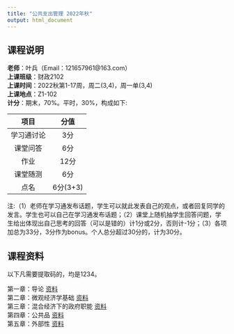 ```yaml
---
title: "公共支出管理 2022年秋"
output: html_document
---
```


## 课程说明

**老师**：叶兵（Email：121657961@163.com）<br>
**上课班级**：财政2102<br>
**上课时间**：2022秋第1-17周，周二(3,4)，周一单(3,4)<br>
**上课地点**：Z1-102<br>
**计分**：期末，70%。平时，30%，构成如下:

| 项目 | 分值 |
| :---: | :---: |
| 学习通讨论 | 3分 |
| 课堂问答 | 6分 |
| 作业 | 12分 |
| 课堂随测 | 6分 |
| 点名 | 6分(3+3) |

注:（1）老师在学习通发布话题，学生可以就此发表自己的观点，或者回复同学的发言。学生也可以自己在学习通发布话题；（2）课堂上随机抽学生回答问题，学生给出体现出自己思考的回答（可以是错的）计1分或2分，否则计-1分；（3）各项加总为33分，3分作为bonus。个人总分超过30分的，计为30分。
  
## 课程资料  

以下凡需要提取码的，均是1234。

第一章：导论 [资料](https://pan.baidu.com/s/1tTqgf-t3HVjp-j69iV0cUw)<br>
第二章：微观经济学基础 [资料](https://pan.baidu.com/s/11xIvu9XsGVzrmDUhgozPvw)<br>
第三章：混合经济下的政府职能 [资料](https://pan.baidu.com/s/1zX4SGHKtl899WQWzaboVKg)<br>
第四章：公共品 [资料](https://pan.baidu.com/s/15K6rhOHhgxGLqMVrGqhl5A)<br>
第五章：外部性 [资料](https://pan.baidu.com/s/1Su7qRL-kdDxqx-0VcH_kww)
